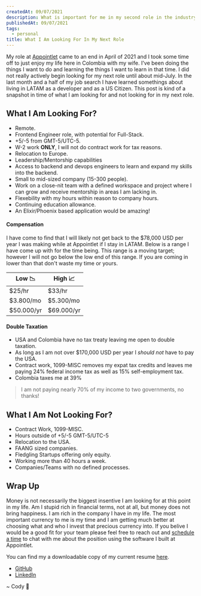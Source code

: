 ```yaml
---
createdAt: 09/07/2021
description: What is important for me in my second role in the industry and what I am looking for.
publishedAt: 09/07/2021
tags:
  - personal
title: What I Am Looking For In My Next Role
---
```



My role at [Appointlet](https://appointlet.com) came to an end in April of 2021 and I took some time off to just enjoy my life here in Colombia with my wife. I've been doing the things I want to do and learning the things I want to learn in that time. I did not really actively begin looking for my next role until about mid-July. In the last month and a half of my job search I have learned somethings about living in LATAM as a developer and as a US Citizen. This post is kind of a snapshot in time of what I am looking for and not looking for in my next role.

## What I Am Looking For?

- Remote.
- Frontend Engineer role, with potential for Full-Stack.
- +5/-5 from GMT-5/UTC-5.
- W-2 work **ONLY**, I will not do contract work for tax reasons.
- Relocation to Europe.
- Leadership/Mentorship capabilities
- Access to backend and devops engineers to learn and expand my skills into the backend.
- Small to mid-sized company (15-300 people).
- Work on a close-nit team with a defined workspace and project where I can grow and receive mentorship in areas I am lacking in.
- Flexebility with my hours within reason to company hours.
- Continuing education allowance.
- An Elixir/Phoenix based application would be amazing!

#### Compensation

I have come to find that I will likely not get back to the $78,000 USD per year I was making while at Appointlet if I stay in LATAM. Below is a range I have come up with for the time being. This range is a moving target; however I will not go below the low end of this range. If you are coming in lower than that don't waste my time or yours.

| Low 📉     | High 📈    |
| ---------- | ---------- |
| $25/hr     | $33/hr     |
| $3.800/mo  | $5.300/mo  |
| $50.000/yr | $69.000/yr |

#### Double Taxation

- USA and Colombia have no tax treaty leaving me open to double taxation.
- As long as I am not over $170,000 USD per year I _should not_ have to pay the USA.
- Contract work, 1099-MISC removes my expat tax credits and leaves me paying 24% federal income tax as well as 15% self-employment tax.
- Colombia taxes me at 39%

> I am not paying nearly 70% of my income to two governments, no thanks!

## What I Am Not Looking For?

- Contract Work, 1099-MISC.
- Hours outside of +5/-5 GMT-5/UTC-5
- Relocation to the USA.
- FAANG sized companies.
- Fledgling Startups offering only equity.
- Working more than 40 hours a week.
- Companies/Teams with no defined processes.

## Wrap Up

Money is not necessarily the biggest insentive I am looking for at this point in my life. Am I stupid rich in financial terms, not at all, but money does not bring happiness. I am rich in the company I have in my life. The most important currency to me is my time and I am getting much better at choosing what and who I invest that precious currency into. If you belive I would be a good fit for your team please feel free to reach out and [schedule a time](https://appt.link/cody-brunner-dev) to chat with me about the position using the software I built at Appointlet.

You can find my a downloadable copy of my current resume [here](https://codybrunner.dev/resume_28_02_2021.pdf).

- [GitHub](https://github.com/rockchalkwushock)
- [LinkedIn](https://www.linkedin.com/in/cody-brunner)

<Signature>~ Cody 🚀</Signature>
